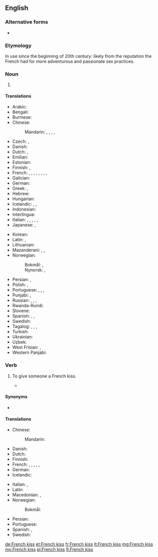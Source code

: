 {{also|French-kiss}}

==English==
{{wikipedia}}

===Alternative forms===
* {{l|en|French-kiss}}

===Etymology===
In use since the beginning of 20th century: likely from the reputation the French had for more adventurous and passionate sex practices.

===Noun===
{{en-noun|es}}

# {{lb|en|idiomatic}} {{def|A [[kiss]] (or the act of kissing) which involves the [[touch]]ing of both persons' [[tongue]]s.}}
#: {{syn|en|cataglottis|snog|soul kiss|tongue kiss}}

====Translations====
{{trans-top|tongue kiss}}
* Arabic: {{t|ar|قُبْلَة فَرَنْسِيَّة|f}}
* Bengali: {{t|bn|ফরাসি চুম্বন|sc=Beng}}
* Burmese: {{t|my|ဖရင့်ကစ်|sc=Mymr}}
* Chinese:
*: Mandarin: {{t+|cmn|舌吻|tr=shéwěn|sc=Hani}}, {{t+|cmn|濕吻|sc=Hani}}, {{t+|cmn|湿吻|tr=shīwěn|sc=Hani}}, {{t|cmn|深吻|tr=shēnwěn|sc=Hani}}, {{t|cmn|法式接吻|tr=fǎshì jiēwěn|sc=Hani}}
* Czech: {{t|cs|francouzský polibek|m}}, {{t|cs|francouzák|m}}
* Danish: {{t|da|tungekys|n}}
* Dutch: {{t|nl|tongkus|m}}, {{t+|nl|tongzoen|m}}
* Emilian: {{t|egl|bêś a la francéśa|m}}
* Estonian: {{t|et|keelesuudlus}}
* Finnish: {{t|fi|kielisuudelma}}, {{t+|fi|kielari}}
* French: {{t+|fr|baiser florentin|m}}, {{t+|fr|baiser colombin|m}}, {{t|fr|baiser amoureux|m}}, {{t|fr|baiser profond|m}}, {{t+|fr|baiser lingual|m}}, {{qualifier|colloquial}} {{t+|fr|patin|m}}, {{t+|fr|pelle|f}}, {{t+|fr|galoche|f}}, {{qualifier|Québec}} {{t+|fr|french|m}}
* Galician: {{t|gl|bico francés|m}}
* German: {{t+|de|Zungenkuss|m}}
* Greek: {{t|el|γλωσσόφιλο|n}}, {{t|el|γαλλικό φιλί|n}}
* Hebrew: {{t+|he|נְשִׁיקָה צָרְפָתִית|f|tr=nəšīqå̄h ṣå̄rəp̄å̄ṯīṯ|sc=Hebr}}
* Hungarian: {{t|hu|nyelves csók}}
* Icelandic: {{t|is|sleikur|m}}, {{t|is|tungukoss|m}}, {{t|is|franskur koss|m}}
* Indonesian: {{t|id|ciuman Perancis}}
* Interlingua: {{t|ia|basio a lingua}}
* Italian: {{t|it|bacio alla francese|m}}, {{t|it|bacio con la lingua|m}}, {{t|it|bacio appassionato|m}}, {{qualifier|dated}} {{t|it|bacio alla fiorentina|m}}, {{qualifier|colloquial}} {{t|it|slinguata|f}}, {{t+|it|limonata|f}}
* Japanese: {{t|ja|ディープ・キス|tr=dīpu-kisu}}, {{t|ja|フレンチ・キス|tr=Furenchi-kisu}}
{{trans-mid}}
* Korean: {{t|ko|프렌치 키스|sc=Kore}}
* Latin: {{t|la|suāvium|n}}, {{t|la|bāsium linguae|n}}
* Lithuanian: {{t|lt|prancūziškas bučinys|m}}
* Mazanderani: {{t|mzn|فرانسوی خاش}}, {{t|mzn|عاشقونه خاش}}, {{t|mzn|لو بَیتِن}}
* Norwegian:
*: Bokmål: {{t|nb|tungekyss|m|n}}, {{t|nb|fransk kyss|m|n}}
*: Nynorsk: {{t|nn|tungekyss|m|n}}, {{t|nn|fransk kyss|m|n}}
* Persian: {{t|fa|بوسه فرانسوی|tr=buse farânsavi|sc=fa-Arab}}, {{t|fa|بوسه عاشقانه|tr=buse 'âšeqâne|sc=fa-Arab}}
* Polish: {{t+|pl|francuski pocałunek|m}}, {{t+|pl|pocałunek z języczkiem|m}}
* Portuguese: {{t|pt|beijo de língua|m}}, {{t|pt|beijo francês|m}}, {{qualifier|Portugal}} {{t+|pt|linguado|m}}, {{t|pt|beijo linguado|m}}
* Punjabi: {{t|pa|ਫਰੈਂਚ ਕਿਸ|sc=Guru}}, {{t|pa|ਫ਼੍ਰਾਂਸੀਸੀ ਚੁੰਮੀ|sc=Guru}}
* Russian: {{t+|ru|францу́зский поцелу́й|m}}, {{t|ru|поцелу́й взасо́с|m|sc=Cyrl}}, {{t|ru|глубо́кий поцелу́й|m|sc=Cyrl}}, {{t|ru|поцелу́й с языко́м|m|sc=Cyrl}}
* Rwanda-Rundi: {{t|rw|gusomana kw'abafaransa}}
* Slovene: {{t|sl|francọ̑ski poljȗb|m}}
* Spanish: {{t|es|beso francés|m}}, {{t+|es|beso con lengua|m}}, {{t+|es|morreo|m}}
* Swedish: {{t|sv|tungkyss|c}}
* Tagalog: {{t|tl|laplapan}}, {{t|tl|halik na Pranses}}, {{t|tl|halik ng Pranses}}, {{t|tl|halik-Pranses}}
* Turkish: {{t|tr|Fransız öpücüğü}}
* Ukrainian: {{t|uk|францу́зький поцілу́нок|m|sc=Cyrl}}
* Uzbek: {{t|uz|fransuz boʻsa|sc=Cyrl}}
* West Frisian: {{t|fy|tongtút|c}}, {{t|fy|tongepat|c}}
* Western Panjabi: {{t|pnb|فرینچ چمی}}
{{trans-bottom}}

===Verb===
{{en-verb|French kisses|French kissing|French kissed}}

# {{lb|en|idiomatic}} To give someone a French kiss.
#* {{quote-book|passage=That's how she pictured him, her French lover, like the deepest kiss that she had ever felt. She who had never '''French kissed'''.|title=Sleeping with Houdini: Poems|author=Nin Andrews|page=76|year=2007|publisher=BOA Editions|ISBN=1929918992}}

====Synonyms====
* {{qualifier|UK}} {{l|en|snog}}

====Translations====
{{trans-top|give someone a French kiss}}
* Chinese:
*: Mandarin: {{t-check|cmn|[[跟]][[某人]][[舌吻]]|tr=gēn mǒurén shéwěn|sc=Hani}}
* Danish: {{t|da|tungekysse}}
* Dutch: {{t+|nl|tongzoenen}}
* Finnish: {{t|fi|[[antaa]] [[kielisuudelma]]}}
* French: {{qualifier|colloquial}} {{t+|fr|rouler un patin}}, {{t+|fr|rouler une pelle}}, {{t+|fr|rouler une galoche}}, {{t+|fr|galocher}}, {{t+|fr|bécoter}}, {{qualifier|Québec}} {{t+|fr|frencher}}
* German: {{t+|de|knutschen}}
* Icelandic: {{t|is|fara í sleik}}
{{trans-mid}}
* Italian: {{qualifier|colloquial}} {{t+|it|limonare}}, {{t|it|limonarsi}}
* Latin: {{t|la|columbōr}}
* Macedonian: {{t|mk|се мува|impf|sc=Cyrl}}, {{t|mk|мува|impf|sc=Cyrl}}
* Norwegian:
*: Bokmål: {{t|nb|kline}}
* Persian: {{t|fa|لب گرفتن|tr=lab gereftan|sc=fa-Arab}}
* Portuguese: {{t|pt|beijar de língua}}
* Spanish: {{qualifier|colloquial}} {{t+|es|tranzar}}, {{t+|es|morrear}}
* Swedish: {{t|sv|tungkyssa}}
{{trans-bottom}}

[[de:French kiss]]
[[et:French kiss]]
[[fr:French kiss]]
[[lt:French kiss]]
[[mg:French kiss]]
[[my:French kiss]]
[[pl:French kiss]]
[[fi:French kiss]]